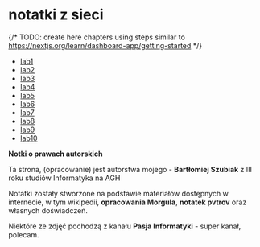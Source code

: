 # notatki z sieci

{/* TODO: create here chapters using steps similar to https://nextjs.org/learn/dashboard-app/getting-started */}

- [lab1](/lab1)
- [lab2](/lab2)
- [lab3](/lab3)
- [lab4](/lab4)
- [lab5](/lab5)
- [lab6](/lab6)
- [lab7](/lab7)
- [lab8](/lab8)
- [lab9](/lab9)
- [lab10](/lab_10)

**Notki o prawach autorskich**

Ta strona, (opracowanie) jest autorstwa mojego - **Bartłomiej Szubiak** z III roku studiów Informatyka na AGH

Notatki zostały stworzone na podstawie materiałów dostępnych w internecie, w tym wikipedii, **opracowania Morgula**, **notatek pvtrov** oraz własnych doświadczeń.

Niektóre ze zdjęć pochodzą z kanału **Pasja Informatyki** - super kanał, polecam.
